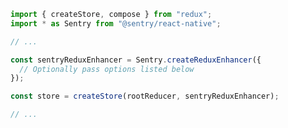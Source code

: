```javascript
import { createStore, compose } from "redux";
import * as Sentry from "@sentry/react-native";

// ...

const sentryReduxEnhancer = Sentry.createReduxEnhancer({
  // Optionally pass options listed below
});

const store = createStore(rootReducer, sentryReduxEnhancer);

// ...
```
